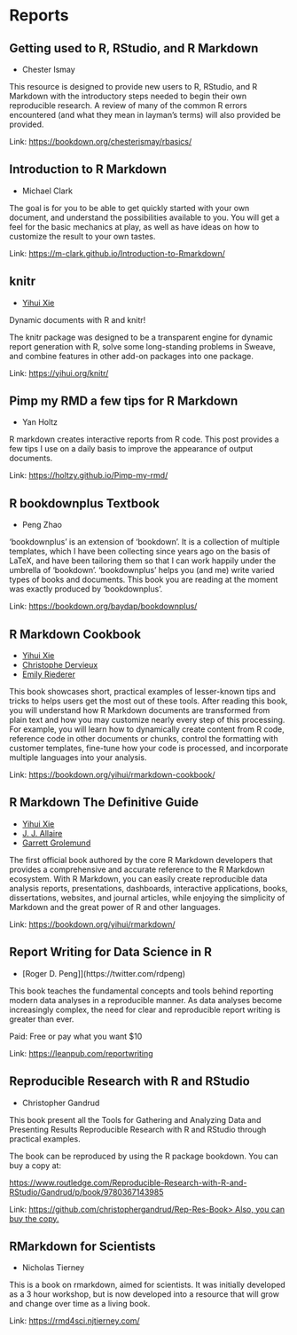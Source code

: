 # Reports

## Getting used to R, RStudio, and R Markdown

- Chester Ismay

This resource is designed to provide new users to R, RStudio, and R
Markdown with the introductory steps needed to begin their own
reproducible research. A review of many of the common R errors
encountered (and what they mean in layman's terms) will also provided be
provided.

Link: [https://bookdown.org/chesterismay/rbasics/](https://bookdown.org/chesterismay/rbasics/)

## Introduction to R Markdown

- Michael Clark

The goal is for you to be able to get quickly started with your own
document, and understand the possibilities available to you. You will
get a feel for the basic mechanics at play, as well as have ideas on how
to customize the result to your own tastes.

Link: [https://m-clark.github.io/Introduction-to-Rmarkdown/](https://m-clark.github.io/Introduction-to-Rmarkdown/)

## knitr

- [Yihui Xie](https://yihui.org/)

Dynamic documents with R and knitr!

The knitr package was designed to be a transparent engine for dynamic
report generation with R, solve some long-standing problems in Sweave,
and combine features in other add-on packages into one package.

Link: [https://yihui.org/knitr/](https://yihui.org/knitr/)

## Pimp my RMD a few tips for R Markdown

- Yan Holtz

R markdown creates interactive reports from R code. This post provides a
few tips I use on a daily basis to improve the appearance of output
documents.

Link: [https://holtzy.github.io/Pimp-my-rmd/](https://holtzy.github.io/Pimp-my-rmd/)

## R bookdownplus Textbook

- Peng Zhao

‘bookdownplus’ is an extension of ‘bookdown’. It is a collection of multiple templates, which I have been collecting since years ago on the basis of LaTeX, and have been tailoring them so that I can work happily under the umbrella of ‘bookdown’. ‘bookdownplus’ helps you (and me) write varied types of books and documents. This book you are reading at the moment was exactly produced by ‘bookdownplus’.

Link: [https://bookdown.org/baydap/bookdownplus/](https://bookdown.org/baydap/bookdownplus/)

## R Markdown Cookbook

- [Yihui Xie](https://yihui.org/)
- [Christophe Dervieux](https://twitter.com/chrisderv)
- [Emily Riederer](https://twitter.com/emilyriederer)

This book showcases short, practical examples of lesser-known tips and
tricks to helps users get the most out of these tools. After reading
this book, you will understand how R Markdown documents are transformed
from plain text and how you may customize nearly every step of this
processing. For example, you will learn how to dynamically create
content from R code, reference code in other documents or chunks,
control the formatting with customer templates, fine-tune how your code
is processed, and incorporate multiple languages into your analysis.

Link: [https://bookdown.org/yihui/rmarkdown-cookbook/](https://bookdown.org/yihui/rmarkdown-cookbook/)

## R Markdown The Definitive Guide

- [Yihui Xie](https://yihui.org/)
- [J. J. Allaire](https://github.com/jjallaire)
- [Garrett Grolemund](https://twitter.com/StatGarrett)

The first official book authored by the core R Markdown developers that
provides a comprehensive and accurate reference to the R Markdown
ecosystem. With R Markdown, you can easily create reproducible data
analysis reports, presentations, dashboards, interactive applications,
books, dissertations, websites, and journal articles, while enjoying the
simplicity of Markdown and the great power of R and other languages.

Link: [https://bookdown.org/yihui/rmarkdown/](https://bookdown.org/yihui/rmarkdown/)

## Report Writing for Data Science in R

- [Roger D. Peng]](https://twitter.com/rdpeng)

This book teaches the fundamental concepts and tools behind reporting
modern data analyses in a reproducible manner. As data analyses become
increasingly complex, the need for clear and reproducible report writing
is greater than ever.

Paid: Free or pay what you want $10

Link: [https://leanpub.com/reportwriting](https://leanpub.com/reportwriting)

## Reproducible Research with R and RStudio

- Christopher Gandrud

This book present all the Tools for Gathering and Analyzing Data and
Presenting Results Reproducible Research with R and RStudio through
practical examples.

The book can be reproduced by using the R package bookdown. You can buy a copy at:

<https://www.routledge.com/Reproducible-Research-with-R-and-RStudio/Gandrud/p/book/9780367143985>

Link: [https://github.com/christophergandrud/Rep-Res-Book>  Also, you can buy the copy.](https://github.com/christophergandrud/Rep-Res-Book>  Also, you can buy the copy.)

## RMarkdown for Scientists

- Nicholas Tierney

This is a book on rmarkdown, aimed for scientists. It was initially
developed as a 3 hour workshop, but is now developed into a resource
that will grow and change over time as a living book.

Link: [https://rmd4sci.njtierney.com/](https://rmd4sci.njtierney.com/)


